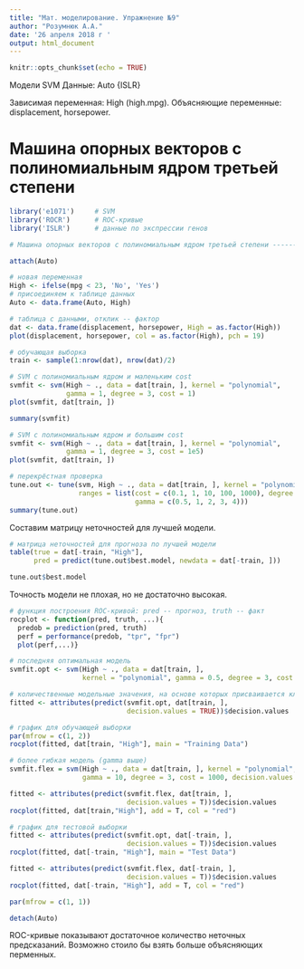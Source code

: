 ---
title: "Мат. моделирование. Упражнение №9"
author: "Розумнюк А.А."
date: '26 апреля 2018 г '
output: html_document
---

```{r setup, include=FALSE}
knitr::opts_chunk$set(echo = TRUE)
```

Модели SVM
Данные: Auto {ISLR}

Зависимая переменная: High (high.mpg).
Объясняющие переменные: displacement, horsepower.


# Машина опорных векторов с полиномиальным ядром третьей степени


```{r, echo=TRUE}
library('e1071')     # SVM
library('ROCR')      # ROC-кривые
library('ISLR')      # данные по экспрессии генов

# Машина опорных векторов с полиномиальным ядром третьей степени --------------------------------------------

attach(Auto)

# новая переменная
High <- ifelse(mpg < 23, 'No', 'Yes')
# присоединяем к таблице данных
Auto <- data.frame(Auto, High)

# таблица с данными, отклик -- фактор 
dat <- data.frame(displacement, horsepower, High = as.factor(High))
plot(displacement, horsepower, col = as.factor(High), pch = 19)

# обучающая выборка
train <- sample(1:nrow(dat), nrow(dat)/2) 

# SVM с полиномиальным ядром и маленьким cost
svmfit <- svm(High ~ ., data = dat[train, ], kernel = "polynomial", 
              gamma = 1, degree = 3, cost = 1)
plot(svmfit, dat[train, ])

summary(svmfit)

# SVM с полиномиальным ядром и большим cost
svmfit <- svm(High ~ ., data = dat[train, ], kernel = "polynomial", 
              gamma = 1, degree = 3, cost = 1e5)
plot(svmfit, dat[train, ])

# перекрёстная проверка
tune.out <- tune(svm, High ~ ., data = dat[train, ], kernel = "polynomial", 
                 ranges = list(cost = c(0.1, 1, 10, 100, 1000), degree = 3,
                               gamma = c(0.5, 1, 2, 3, 4)))
summary(tune.out)
```

Составим матрицу неточностей для лучшей модели.

```{r, echo=TRUE}
# матрица неточностей для прогноза по лучшей модели
table(true = dat[-train, "High"], 
      pred = predict(tune.out$best.model, newdata = dat[-train, ]))

tune.out$best.model
```

Точность модели не плохая, но не достаточно высокая.

```{r, echo=TRUE}
# функция построения ROC-кривой: pred -- прогноз, truth -- факт
rocplot <- function(pred, truth, ...){
  predob = prediction(pred, truth)
  perf = performance(predob, "tpr", "fpr")
  plot(perf,...)}

# последняя оптимальная модель
svmfit.opt <- svm(High ~ ., data = dat[train, ], 
                  kernel = "polynomial", gamma = 0.5, degree = 3, cost = 1000, decision.values = T)

# количественные модельные значения, на основе которых присваивается класс
fitted <- attributes(predict(svmfit.opt, dat[train, ],
                             decision.values = TRUE))$decision.values

# график для обучающей выборки
par(mfrow = c(1, 2))
rocplot(fitted, dat[train, "High"], main = "Training Data")

# более гибкая модель (gamma выше)
svmfit.flex = svm(High ~ ., data = dat[train, ], kernel = "polynomial", 
                  gamma = 10, degree = 3, cost = 1000, decision.values = T)

fitted <- attributes(predict(svmfit.flex, dat[train, ], 
                             decision.values = T))$decision.values
rocplot(fitted, dat[train,"High"], add = T, col = "red")

# график для тестовой выборки
fitted <- attributes(predict(svmfit.opt, dat[-train, ], 
                             decision.values = T))$decision.values
rocplot(fitted, dat[-train, "High"], main = "Test Data")

fitted <- attributes(predict(svmfit.flex, dat[-train, ], 
                             decision.values = T))$decision.values
rocplot(fitted, dat[-train, "High"], add = T, col = "red")

par(mfrow = c(1, 1))

detach(Auto)
```

ROC-кривые показывают достаточное количество неточных предсказаний. Возможно стоило бы взять больше объясняющих перменных.